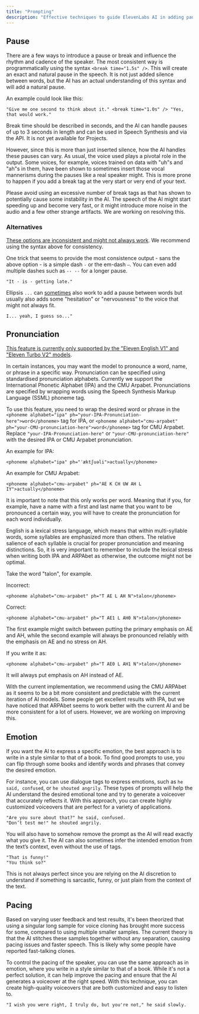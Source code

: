 ```yaml
---
title: "Prompting"
description: "Effective techniques to guide ElevenLabs AI in adding pauses, conveying emotions, and pacing the speech."
---
```



## Pause

There are a few ways to introduce a pause or break and influence the rhythm and cadence of the speaker. The most consistent way is programmatically using the syntax `<break time="1.5s" />`. This will create an exact and natural pause in the speech. It is not just added silence between words, but the AI has an actual understanding of this syntax and will add a natural pause.

An example could look like this:

```
"Give me one second to think about it." <break time="1.0s" /> "Yes, that would work."
```

Break time should be described in seconds, and the AI can handle pauses of up to 3 seconds in length and can be used in Speech Synthesis and via the API. It is not yet available for Projects.

However, since this is more than just inserted silence, how the AI handles these pauses can vary. As usual, the voice used plays a pivotal role in the output. Some voices, for example, voices trained on data with "uh"s and "ah"s in them, have been shown to sometimes insert those vocal mannerisms during the pauses like a real speaker might. This is more prone to happen if you add a break tag at the very start or very end of your text.

<Info>Please avoid using an excessive number of break tags as that has shown to potentially cause some instability in the AI. The speech of the AI might start speeding up and become very fast, or it might introduce more noise in the audio and a few other strange artifacts. We are working on resolving this.</Info>

### Alternatives

<u>These options are inconsistent and might not always work</u>. We recommend using the syntax above for consistency.

One trick that seems to provide the most consistence output - sans the above option - is a simple dash `-` or the em-dash `—`. You can even add multiple dashes such as `-- --` for a longer pause.

```
"It - is - getting late."
```

Ellipsis `...` can <u>sometimes</u> also work to add a pause between words but usually also adds some "hesitation" or "nervousness" to the voice that might not always fit.

```
I... yeah, I guess so..."
```


## Pronunciation 

<u>This feature is currently only supported by the "Eleven English V1" and "Eleven Turbo V2" models</u>.

In certain instances, you may want the model to pronounce a word, name, or phrase in a specific way. Pronunciation can be specified using standardised pronunciation alphabets. Currently we support the International Phonetic Alphabet (IPA) and the CMU Arpabet. Pronunciations are specified by wrapping words using the Speech Synthesis Markup Language (SSML) phoneme tag.

To use this feature, you need to wrap the desired word or phrase in the `<phoneme alphabet="ipa" ph="your-IPA-Pronunciation-here">word</phoneme>` tag for IPA, or `<phoneme alphabet="cmu-arpabet" ph="your-CMU-pronunciation-here">word</phoneme>` tag for CMU Arpabet. Replace `"your-IPA-Pronunciation-here"` or `"your-CMU-pronunciation-here"` with the desired IPA or CMU Arpabet pronunciation.

An example for IPA:

```
<phoneme alphabet="ipa" ph="ˈæktʃuəli">actually</phoneme>
```

An example for CMU Arpabet:

```
<phoneme alphabet="cmu-arpabet" ph="AE K CH UW AH L IY">actually</phoneme>
```

It is important to note that this only works per word. Meaning that if you, for example, have a name with a first and last name that you want to be pronounced a certain way, you will have to create the pronunciation for each word individually.

English is a lexical stress language, which means that within multi-syllable words, some syllables are emphasized more than others. The relative salience of each syllable is crucial for proper pronunciation and meaning distinctions. So, it is very important to remember to include the lexical stress when writing both IPA and ARPAbet as otherwise, the outcome might not be optimal.

Take the word "talon", for example.

Incorrect:

```
<phoneme alphabet="cmu-arpabet" ph="T AE L AH N">talon</phoneme>
```

Correct:

```
<phoneme alphabet="cmu-arpabet" ph="T AE1 L AH0 N">talon</phoneme>
```

The first example might switch between putting the primary emphasis on AE and AH, while the second example will always be pronounced reliably with the emphasis on AE and no stress on AH.

If you write it as:

```
<phoneme alphabet="cmu-arpabet" ph="T AE0 L AH1 N">talon</phoneme>
```

It will always put emphasis on AH instead of AE.

<Info>With the current implementation, we recommend using the CMU ARPAbet as it seems to be a bit more consistent and predictable with the current iteration of AI models. Some people get excellent results with IPA, but we have noticed that ARPAbet seems to work better with the current AI and be more consistent for a lot of users. However, we are working on improving this.</Info>


## Emotion

If you want the AI to express a specific emotion, the best approach is to write in a style similar to that of a book. To find good prompts to use, you can flip through some books and identify words and phrases that convey the desired emotion.

For instance, you can use dialogue tags to express emotions, such as `he said, confused`, or `he shouted angrily`. These types of prompts will help the AI understand the desired emotional tone and try to generate a voiceover that accurately reflects it. With this approach, you can create highly customized voiceovers that are perfect for a variety of applications.

```
"Are you sure about that?" he said, confused.
"Don’t test me!" he shouted angrily.
```

You will also have to somehow remove the prompt as the AI will read exactly what you give it. The AI can also sometimes infer the intended emotion from the text’s context, even without the use of tags.

```
"That is funny!"
"You think so?"
```

This is not always perfect since you are relying on the AI discretion to understand if something is sarcastic, funny, or just plain from the context of the text.


## Pacing

Based on varying user feedback and test results, it's been theorized that using a singular long sample for voice cloning has brought more success for some, compared to using multiple smaller samples. The current theory is that the AI stitches these samples together without any separation, causing pacing issues and faster speech. This is likely why some people have reported fast-talking clones.

To control the pacing of the speaker, you can use the same approach as in emotion, where you write in a style similar to that of a book. While it's not a perfect solution, it can help improve the pacing and ensure that the AI generates a voiceover at the right speed. With this technique, you can create high-quality voiceovers that are both customized and easy to listen to.

```
"I wish you were right, I truly do, but you're not," he said slowly.
```

